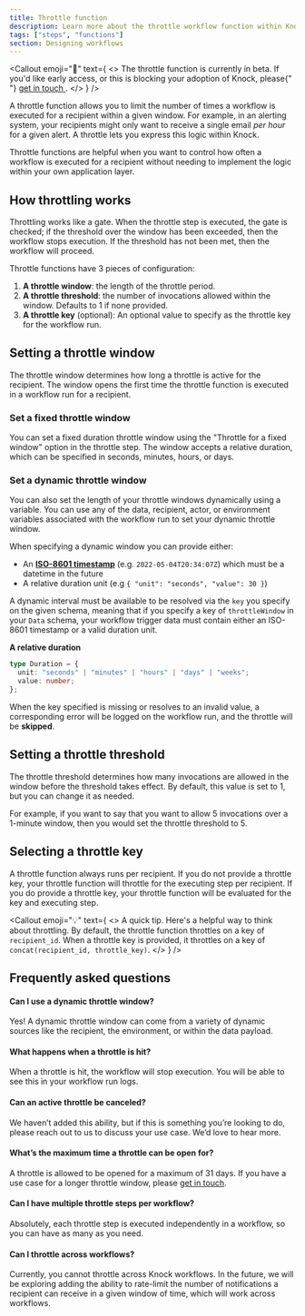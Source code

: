 ```yaml
---
title: Throttle function
description: Learn more about the throttle workflow function within Knock's notification engine.
tags: ["steps", "functions"]
section: Designing workflows
---
```



<Callout
  emoji="🚧"
  text={
    <>
      The throttle function is currently in beta. If you'd like early access, or
      this is blocking your adoption of Knock, please{" "}
      <a href="mailto:support@knock.app?subject=Throttle%20function">
        get in touch
      </a>
      .
    </>
  }
/>

A throttle function allows you to limit the number of times a workflow is executed for a recipient within a given window. For example, in an alerting system, your recipients might only want to receive a single email _per hour_ for a given alert. A throttle lets you express this logic within Knock.

Throttle functions are helpful when you want to control how often a workflow is executed for a recipient without needing to implement the logic within your own application layer.

## How throttling works

Throttling works like a gate. When the throttle step is executed, the gate is checked; if the threshold over the window has been exceeded, then the workflow stops execution. If the threshold has not been met, then the workflow will proceed.

Throttle functions have 3 pieces of configuration:

1. **A throttle window**: the length of the throttle period.
2. **A throttle threshold**: the number of invocations allowed within the window. Defaults to 1 if none provided.
3. **A throttle key** (optional): An optional value to specify as the throttle key for the workflow run.

## Setting a throttle window

The throttle window determines how long a throttle is active for the recipient. The window opens the first time the throttle function is executed in a workflow run for a recipient.

### Set a fixed throttle window

You can set a fixed duration throttle window using the "Throttle for a fixed window" option in the throttle step. The window accepts a relative duration, which can be specified in seconds, minutes, hours, or days.

### Set a dynamic throttle window

You can also set the length of your throttle windows dynamically using a variable. You can use any of the data, recipient, actor, or environment variables associated with the workflow run to set your dynamic throttle window.

When specifying a dynamic window you can provide either:

- An **[ISO-8601 timestamp](https://en.wikipedia.org/wiki/ISO_8601)** (e.g. `2022-05-04T20:34:07Z`) which must be a datetime in the future
- A relative duration unit (e.g `{ "unit": "seconds", "value": 30 }`)

A dynamic interval must be available to be resolved via the `key` you specify on the given schema, meaning that if you specify a key of `throttleWindow` in your `Data` schema, your workflow trigger data must contain either an ISO-8601 timestamp or a valid duration unit.

**A relative duration**

```typescript
type Duration = {
  unit: "seconds" | "minutes" | "hours" | "days" | "weeks";
  value: number;
};
```

When the key specified is missing or resolves to an invalid value, a corresponding error will be logged on the workflow run, and the throttle will be **skipped**.

## Setting a throttle threshold

The throttle threshold determines how many invocations are allowed in the window before the threshold takes effect. By default, this value is set to 1, but you can change it as needed.

For example, if you want to say that you want to allow 5 invocations over a 1-minute window, then you would set the throttle threshold to 5.

## Selecting a throttle key

A throttle function always runs per recipient. If you do not provide a throttle key, your throttle function will throttle for the executing step per recipient. If you do provide a throttle key, your throttle function will be evaluated for the key and executing step.

<Callout
  emoji="💡"
  text={
    <>
      <span className="font-bold">A quick tip.</span> Here's a helpful way to
      think about throttling. By default, the throttle function throttles on a
      key of <code>recipient_id</code>. When a throttle key is provided, it
      throttles on a key of <code>concat(recipient_id, throttle_key)</code>.
    </>
  }
/>

## Frequently asked questions

#### Can I use a dynamic throttle window?

Yes! A dynamic throttle window can come from a variety of dynamic sources like the recipient, the environment, or within the data payload.

#### What happens when a throttle is hit?

When a throttle is hit, the workflow will stop execution. You will be able to see this in your workflow run logs.

#### Can an active throttle be canceled?

We haven’t added this ability, but if this is something you’re looking to do, please reach out to us to discuss your use case. We’d love to hear more.

#### What’s the maximum time a throttle can be open for?

A throttle is allowed to be opened for a maximum of 31 days. If you have a use case for a longer throttle window, please [get in touch](mailto:support@knock.app).

#### Can I have multiple throttle steps per workflow?

Absolutely, each throttle step is executed independently in a workflow, so you can have as many as you need.

#### Can I throttle across workflows?

Currently, you cannot throttle across Knock workflows. In the future, we will be exploring adding the ability to rate-limit the number of notifications a recipient can receive in a given window of time, which will work across workflows.
